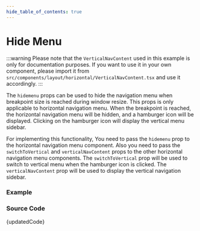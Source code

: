 ```yaml
---
hide_table_of_contents: true
---
```



# Hide Menu


:::warning
Please note that the `VerticalNavContent` used in this example is only for documentation purposes. If you want to use it in your own component, please import it from `src/components/layout/horizontal/VerticalNavContent.tsx` and use it accordingly.
:::

The `hidemenu` props can be used to hide the navigation menu when breakpoint size is reached during window resize. This props is only applicable to horizontal navigation menu. When the breakpoint is reached, the horizontal navigation menu will be hidden, and a hamburger icon will be displayed. Clicking on the hamburger icon will display the vertical menu sidebar.

For implementing this functionality, You need to pass the `hidemenu` prop to the horizontal navigation menu component. Also you need to pass the `switchToVertical` and `verticalNavContent` props to the other horizontal navigation menu components. The `switchToVertical` prop will be used to switch to vertical menu when the hamburger icon is clicked. The `verticalNavContent` prop will be used to display the vertical navigation sidebar.

### Example

<BrowserWindow url='/horizontal-menu/horizontal-nav/hide-menu'>
  <Provider>
    <HideMenu />
  </Provider>
</BrowserWindow>

### Source Code

<TsToJsCodeSnippet>{updatedCode}</TsToJsCodeSnippet>
